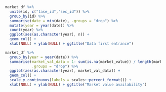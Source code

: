 
```r

market_df %>% 
  unite(id, c("tase_id","sec_id")) %>% 
  group_by(id) %>% 
  summarise(date = min(date), .groups = "drop") %>% 
  mutate(year = year(date)) %>% 
  count(year) %>% 
  ggplot(aes(as.character(year), n)) + 
  geom_col() + 
  xlab(NULL) + ylab(NULL) + ggtitle("Data first entrance")


```




```r

market_df %>% 
  group_by(year = year(date)) %>% 
  summarise(market_val_data = 1- sum(is.na(market_value)) / length(market_value),
            .groups = "drop") %>% 
  ggplot(aes(as.character(year), market_val_data)) + 
  geom_col() + 
  scale_y_continuous(labels = scales::percent_format()) + 
  xlab(NULL) + ylab(NULL) + ggtitle("Market value availability")

```

